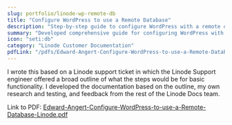 ```yaml
---
slug: portfolio/linode-wp-remote-db
title: "Configure WordPress to use a Remote Database"
description: "Step-by-step guide to configure WordPress with a remote database on Linode"
summary: "Developed comprehensive guide for configuring WordPress with remote databases. Started with a support engineer's outline, then researched, tested, and documented the complete process including troubleshooting steps."
icon: "seti:db"
category: "Linode Customer Documentation"
pdfLink: "/pdfs/Edward-Angert-Configure-WordPress-to-use-a-Remote-Database-Linode.pdf"
---
```


I wrote this based on a Linode support ticket in which the Linode Support engineer offered a broad outline of what the
steps would be for basic functionality.
I developed the documentation based on the outline, my own research and testing, and feedback from the rest of the
Linode Docs team.

Link to PDF: [Edward-Angert-Configure-WordPress-to-use-a-Remote-Database-Linode.pdf](/pdfs/Edward-Angert-Configure-WordPress-to-use-a-Remote-Database-Linode.pdf)
